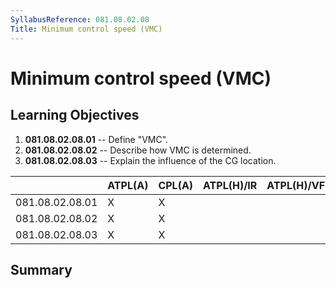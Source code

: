 ```yaml
---
SyllabusReference: 081.08.02.08
Title: Minimum control speed (VMC)
---
```


# Minimum control speed (VMC)

## Learning Objectives

1.  **081.08.02.08.01** -- Define "VMC".
2.  **081.08.02.08.02** -- Describe how VMC is determined.
3.  **081.08.02.08.03** -- Explain the influence of the CG location.

|                 | ATPL(A) | CPL(A) | ATPL(H)/IR | ATPL(H)/VFR | CPL(H) | IR  | CBIR(A) |
| --------------- | ------- | ------ | ---------- | ----------- | ------ | --- | ------- |
| 081.08.02.08.01 | X       | X      |            |             |        |     |         |
| 081.08.02.08.02 | X       | X      |            |             |        |     |         |
| 081.08.02.08.03 | X       | X      |            |             |        |     |         |

## Summary
